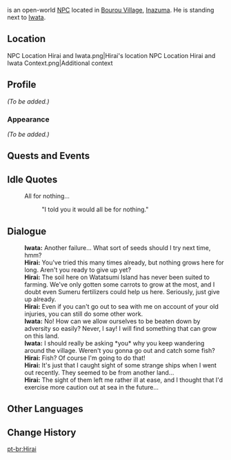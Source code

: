 {{Meta
<!-- Remove this template after adding the missing info -->
|missing_NPC_profile  = yes
}}
{{Character Infobox
|type             = Open-World NPC
|image            = NPC Hirai.png
|realname         = 
|region           = Inazuma
|location         = Inazuma
|affiliation      = Bourou Village
|title            = 
|voiceEN          = 
|voiceCN          = 
|voiceJP          = 
}}
{{Lang|'''Hirai'''|ja=平井|ja_rm=Hirai}} is an open-world [[NPC]] located in [[Bourou Village]], [[Inazuma]]. He is standing next to [[Iwata]].

==Location==
<gallery>
NPC Location Hirai and Iwata.png|Hirai's location
NPC Location Hirai and Iwata Context.png|Additional context
</gallery>

==Profile==
<!--detailed story/lore information goes here-->
''(To be added.)''

===Appearance===
''(To be added.)''

==Quests and Events==
{{Quests and Events}}

==Idle Quotes==
{{Dialogue Start}}
: {{DIcon|Idle}} All for nothing...
:: {{A|VO Hirai 01.ogg}} "I told you it would all be for nothing."
{{Dialogue End}}

==Dialogue==
{{Dialogue Start}}
:'''Iwata:''' Another failure... What sort of seeds should I try next time, hmm?
:'''Hirai:''' You've tried this many times already, but nothing grows here for long. Aren't you ready to give up yet?
:'''Hirai:''' The soil here on Watatsumi Island has never been suited to farming. We've only gotten some carrots to grow at the most, and I doubt even Sumeru fertilizers could help us here. Seriously, just give up already.
:'''Hirai:''' Even if you can't go out to sea with me on account of your old injuries, you can still do some other work.
:'''Iwata:''' No! How can we allow ourselves to be beaten down by adversity so easily? Never, I say! I will find something that can grow on this land.
:'''Iwata:''' I should really be asking *you* why you keep wandering around the village. Weren't you gonna go out and catch some fish?
:'''Hirai:''' Fish? Of course I'm going to do that!
:'''Hirai:''' It's just that I caught sight of some strange ships when I went out recently. They seemed to be from another land...
:'''Hirai:''' The sight of them left me rather ill at ease, and I thought that I'd exercise more caution out at sea in the future...
{{Dialogue End}}

==Other Languages==
{{Other Languages
|default_hidden = 1
|en      = Hirai
|zhs     = 平井
|zhs_rm  = Píngjǐng
|zht     = 平井
|zht_rm  = Píngjǐng
|ja      = 平井
|ja_rm   = Hirai
|ko      = 히라이
|es      = Hirai
|fr      = Hirai
|ru      = Хирай
|th      = Hirai
|vi      = Hirai
|de      = Hirai
|id      = Hirai
|pt      = Hirai
|tr      = Hirai
|it      = Hirai
}}

==Change History==
{{Change History|2.1}}

[[pt-br:Hirai]]